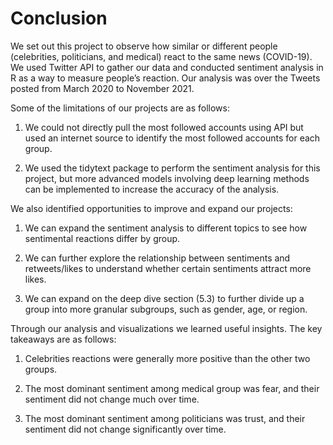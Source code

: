 # Conclusion

We set out this project to observe how similar or different people (celebrities, politicians, and medical) react to the same news (COVID-19). We used Twitter API to gather our data and conducted sentiment analysis in R as a way to measure people's reaction. Our analysis was over the Tweets posted from March 2020 to November 2021. 


Some of the limitations of our projects are as follows: 

1) We could not directly pull the most followed accounts using API but used an internet source to identify the most followed accounts for each group.  

2) We used the tidytext package to perform the sentiment analysis for this project, but more advanced models involving deep learning methods can be implemented to increase the accuracy of the analysis.


We also identified opportunities to improve and expand our projects:

1) We can expand the sentiment analysis to different topics to see how sentimental reactions differ by group.

2) We can further explore the relationship between sentiments and retweets/likes to understand whether certain sentiments attract more likes. 

3) We can expand on the deep dive section (5.3) to further divide up a group into more granular subgroups, such as gender, age, or region.


Through our analysis and visualizations we learned useful insights. The key takeaways are as follows: 

1) Celebrities reactions were generally more positive than the other two groups.

2) The most dominant sentiment among medical group was fear, and their sentiment did not change much over time. 

3) The most dominant sentiment among politicians was trust, and their sentiment did not change significantly over time. 
